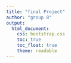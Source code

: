 ```yaml
---
title: "final Project"
author: "group 8"
output: 
  html_document:
    css: bootstrap.css
    toc: true
    toc_float: true
    theme: readable
---
```






